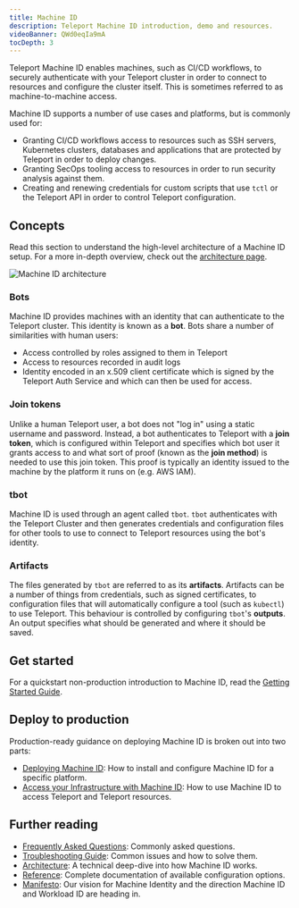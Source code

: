 ```yaml
---
title: Machine ID
description: Teleport Machine ID introduction, demo and resources.
videoBanner: QWd0eqIa9mA
tocDepth: 3
---
```


Teleport Machine ID enables machines, such as CI/CD workflows, to securely
authenticate with your Teleport cluster in order to connect to resources and
configure the cluster itself. This is sometimes referred to as
machine-to-machine access.

Machine ID supports a number of use cases and platforms, but is commonly used
for:

- Granting CI/CD workflows access to resources such as SSH servers,
  Kubernetes clusters, databases and applications that are protected by Teleport
  in order to deploy changes.
- Granting SecOps tooling access to resources in order to run security analysis
  against them.
- Creating and renewing credentials for custom scripts that use `tctl` or
  the Teleport API in order to control Teleport configuration.

## Concepts

Read this section to understand the high-level architecture of a Machine ID
setup. For a more in-depth overview, check out the [architecture
page](./architecture.mdx).

![Machine ID architecture](../../img/machine-id/architecture-diagram.png)

### Bots

Machine ID provides machines with an identity that can authenticate to the
Teleport cluster. This identity is known as a **bot**. Bots share a number of
similarities with human users:

- Access controlled by roles assigned to them in Teleport
- Access to resources recorded in audit logs
- Identity encoded in an x.509 client certificate which is signed by the
  Teleport Auth Service and which can then be used for access.

### Join tokens

Unlike a human Teleport user, a bot does not "log in" using a static username
and password. Instead, a bot authenticates to Teleport with a **join token**,
which is configured within Teleport and specifies which bot user it grants
access to and what sort of proof (known as the **join method**) is needed to use
this join token. This proof is typically an identity issued to the machine by
the platform it runs on (e.g. AWS IAM).

### tbot

Machine ID is used through an agent called `tbot`. `tbot` authenticates with the
Teleport Cluster and then generates credentials and configuration files for
other tools to use to connect to Teleport resources using the bot's identity.

### Artifacts

The files generated by `tbot` are referred to as its **artifacts**. Artifacts
can be a number of things from credentials, such as signed certificates, to
configuration files that will automatically configure a tool (such as `kubectl`)
to use Teleport. This behaviour is controlled by configuring `tbot`'s
**outputs**. An output specifies what should be generated and where it should be
saved.

## Get started

For a quickstart non-production introduction to Machine ID, read the
[Getting Started Guide](./getting-started.mdx).

## Deploy to production

Production-ready guidance on deploying Machine ID is broken out into two parts:

- [Deploying Machine ID](./deployment.mdx): How to install and configure
  Machine ID for a specific platform.
- [Access your Infrastructure with Machine ID](./access-guides.mdx): How to use Machine ID to access
  Teleport and Teleport resources.

## Further reading

- [Frequently Asked Questions](./faq.mdx): Commonly asked questions.
- [Troubleshooting Guide](./troubleshooting.mdx): Common issues and how to solve
  them.
- [Architecture](./architecture.mdx): A technical deep-dive into how Machine ID
  works.
- [Reference](./reference.mdx): Complete documentation of available
  configuration options.
- [Manifesto](./manifesto.mdx): Our vision for Machine Identity and the
  direction Machine ID and Workload ID are heading in.
